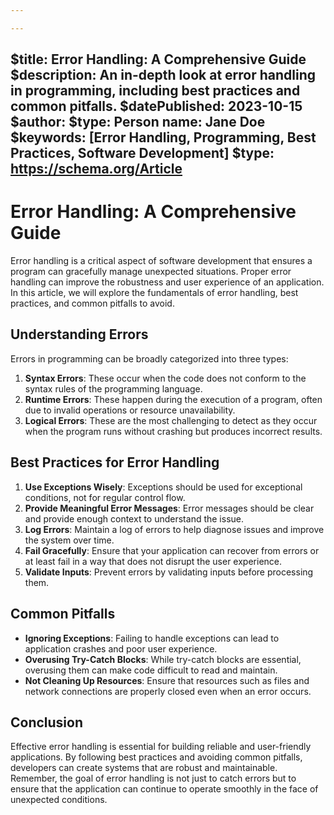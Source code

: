 ```yaml
---

---
```

$title: Error Handling: A Comprehensive Guide
$description: An in-depth look at error handling in programming, including best practices and common pitfalls.
$datePublished: 2023-10-15
$author:
  $type: Person
  name: Jane Doe
$keywords: [Error Handling, Programming, Best Practices, Software Development]
$type: https://schema.org/Article
---

# Error Handling: A Comprehensive Guide

Error handling is a critical aspect of software development that ensures a program can gracefully manage unexpected situations. Proper error handling can improve the robustness and user experience of an application. In this article, we will explore the fundamentals of error handling, best practices, and common pitfalls to avoid.

## Understanding Errors

Errors in programming can be broadly categorized into three types:

1. **Syntax Errors**: These occur when the code does not conform to the syntax rules of the programming language.
2. **Runtime Errors**: These happen during the execution of a program, often due to invalid operations or resource unavailability.
3. **Logical Errors**: These are the most challenging to detect as they occur when the program runs without crashing but produces incorrect results.

## Best Practices for Error Handling

1. **Use Exceptions Wisely**: Exceptions should be used for exceptional conditions, not for regular control flow.
2. **Provide Meaningful Error Messages**: Error messages should be clear and provide enough context to understand the issue.
3. **Log Errors**: Maintain a log of errors to help diagnose issues and improve the system over time.
4. **Fail Gracefully**: Ensure that your application can recover from errors or at least fail in a way that does not disrupt the user experience.
5. **Validate Inputs**: Prevent errors by validating inputs before processing them.

## Common Pitfalls

- **Ignoring Exceptions**: Failing to handle exceptions can lead to application crashes and poor user experience.
- **Overusing Try-Catch Blocks**: While try-catch blocks are essential, overusing them can make code difficult to read and maintain.
- **Not Cleaning Up Resources**: Ensure that resources such as files and network connections are properly closed even when an error occurs.

## Conclusion

Effective error handling is essential for building reliable and user-friendly applications. By following best practices and avoiding common pitfalls, developers can create systems that are robust and maintainable. Remember, the goal of error handling is not just to catch errors but to ensure that the application can continue to operate smoothly in the face of unexpected conditions.